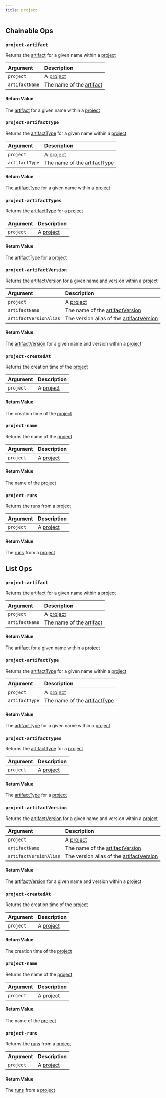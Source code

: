 ```yaml
---
title: project
---
```

## Chainable Ops
### <a id="project-artifact"></a>`project-artifact`

Returns the [artifact](/models/ref/query-panel/artifact/) for a given name within a [project](/models/ref/query-panel/project/)

| Argument | Description |
| :--- | :--- |
| `project` | A [project](/models/ref/query-panel/project/) |
| `artifactName` | The name of the [artifact](/models/ref/query-panel/artifact/) |

#### Return Value
The [artifact](/models/ref/query-panel/artifact/) for a given name within a [project](/models/ref/query-panel/project/)

### <a id="project-artifactType"></a>`project-artifactType`

Returns the [artifactType](/models/ref/query-panel/artifact-type) for a given name within a [project](/models/ref/query-panel/project/)

| Argument | Description |
| :--- | :--- |
| `project` | A [project](/models/ref/query-panel/project/) |
| `artifactType` | The name of the [artifactType](/models/ref/query-panel/artifact-type) |

#### Return Value
The [artifactType](/models/ref/query-panel/artifact-type) for a given name within a [project](/models/ref/query-panel/project/)

### <a id="project-artifactTypes"></a>`project-artifactTypes`

Returns the [artifactType](/models/ref/query-panel/artifact-type) for a [project](/models/ref/query-panel/project/)

| Argument | Description |
| :--- | :--- |
| `project` | A [project](/models/ref/query-panel/project/) |

#### Return Value
The [artifactType](/models/ref/query-panel/artifact-type) for a [project](/models/ref/query-panel/project/)

### <a id="project-artifactVersion"></a>`project-artifactVersion`

Returns the [artifactVersion](/models/ref/query-panel/artifact-version) for a given name and version within a [project](/models/ref/query-panel/project/)

| Argument | Description |
| :--- | :--- |
| `project` | A [project](/models/ref/query-panel/project/) |
| `artifactName` | The name of the [artifactVersion](/models/ref/query-panel/artifact-version) |
| `artifactVersionAlias` | The version alias of the [artifactVersion](/models/ref/query-panel/artifact-version) |

#### Return Value
The [artifactVersion](/models/ref/query-panel/artifact-version) for a given name and version within a [project](/models/ref/query-panel/project/)

### <a id="project-createdAt"></a>`project-createdAt`

Returns the creation time of the [project](/models/ref/query-panel/project/)

| Argument | Description |
| :--- | :--- |
| `project` | A [project](/models/ref/query-panel/project/) |

#### Return Value
The creation time of the [project](/models/ref/query-panel/project/)

### <a id="project-name"></a>`project-name`

Returns the name of the [project](/models/ref/query-panel/project/)

| Argument | Description |
| :--- | :--- |
| `project` | A [project](/models/ref/query-panel/project/) |

#### Return Value
The name of the [project](/models/ref/query-panel/project/)

### <a id="project-runs"></a>`project-runs`

Returns the [runs](/models/ref/query-panel/run/) from a [project](/models/ref/query-panel/project/)

| Argument | Description |
| :--- | :--- |
| `project` | A [project](/models/ref/query-panel/project/) |

#### Return Value
The [runs](/models/ref/query-panel/run/) from a [project](/models/ref/query-panel/project/)


## List Ops
### <a id="project-artifact"></a>`project-artifact`

Returns the [artifact](/models/ref/query-panel/artifact/) for a given name within a [project](/models/ref/query-panel/project/)

| Argument | Description |
| :--- | :--- |
| `project` | A [project](/models/ref/query-panel/project/) |
| `artifactName` | The name of the [artifact](/models/ref/query-panel/artifact/) |

#### Return Value
The [artifact](/models/ref/query-panel/artifact/) for a given name within a [project](/models/ref/query-panel/project/)

### <a id="project-artifactType"></a>`project-artifactType`

Returns the [artifactType](/models/ref/query-panel/artifact-type) for a given name within a [project](/models/ref/query-panel/project/)

| Argument | Description |
| :--- | :--- |
| `project` | A [project](/models/ref/query-panel/project/) |
| `artifactType` | The name of the [artifactType](/models/ref/query-panel/artifact-type) |

#### Return Value
The [artifactType](/models/ref/query-panel/artifact-type) for a given name within a [project](/models/ref/query-panel/project/)

### <a id="project-artifactTypes"></a>`project-artifactTypes`

Returns the [artifactType](/models/ref/query-panel/artifact-type) for a [project](/models/ref/query-panel/project/)

| Argument | Description |
| :--- | :--- |
| `project` | A [project](/models/ref/query-panel/project/) |

#### Return Value
The [artifactType](/models/ref/query-panel/artifact-type) for a [project](/models/ref/query-panel/project/)

### <a id="project-artifactVersion"></a>`project-artifactVersion`

Returns the [artifactVersion](/models/ref/query-panel/artifact-version) for a given name and version within a [project](/models/ref/query-panel/project/)

| Argument | Description |
| :--- | :--- |
| `project` | A [project](/models/ref/query-panel/project/) |
| `artifactName` | The name of the [artifactVersion](/models/ref/query-panel/artifact-version) |
| `artifactVersionAlias` | The version alias of the [artifactVersion](/models/ref/query-panel/artifact-version) |

#### Return Value
The [artifactVersion](/models/ref/query-panel/artifact-version) for a given name and version within a [project](/models/ref/query-panel/project/)

### <a id="project-createdAt"></a>`project-createdAt`

Returns the creation time of the [project](/models/ref/query-panel/project/)

| Argument | Description |
| :--- | :--- |
| `project` | A [project](/models/ref/query-panel/project/) |

#### Return Value
The creation time of the [project](/models/ref/query-panel/project/)

### <a id="project-name"></a>`project-name`

Returns the name of the [project](/models/ref/query-panel/project/)

| Argument | Description |
| :--- | :--- |
| `project` | A [project](/models/ref/query-panel/project/) |

#### Return Value
The name of the [project](/models/ref/query-panel/project/)

### <a id="project-runs"></a>`project-runs`

Returns the [runs](/models/ref/query-panel/run/) from a [project](/models/ref/query-panel/project/)

| Argument | Description |
| :--- | :--- |
| `project` | A [project](/models/ref/query-panel/project/) |

#### Return Value
The [runs](/models/ref/query-panel/run/) from a [project](/models/ref/query-panel/project/)


